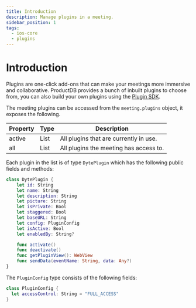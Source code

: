 ```yaml
---
title: Introduction
description: Manage plugins in a meeting.
sidebar_position: 1
tags:
  - ios-core
  - plugins
---
```


# Introduction

Plugins are one-click add-ons that can make your meetings more immersive and collaborative. ProductDB provides a bunch of inbuilt plugins to choose from, you can also build your own plugins using the [Plugin SDK](../../plugin-sdk/).

The meeting plugins can be accessed from the `meeting.plugins` object, it exposes the following.

| Property | Type | Description                            |
| -------- | ---- | -------------------------------------- |
| active   | List | All plugins that are currently in use. |
| all      | List | All plugins the meeting has access to. |

Each plugin in the list is of type `DytePlugin` which has the following public fields and methods:

```swift
class DytePlugin {
    let id: String
    let name: String
    let description: String
    let picture: String
    let isPrivate: Bool
    let staggered: Bool
    let baseURL: String
    let config: PluginConfig
    let isActive: Bool
    let enabledBy: String?

    func activate()
    func deactivate()
    func getPluginView(): WebView
    func sendData(eventName: String, data: Any?)
}
```

The `PluginConfig` type consists of the following fields:

```swift
class PluginConfig {
  let accessControl: String = "FULL_ACCESS"
}
```

<head>
  <title>Mobile Core Introduction</title>
</head>
